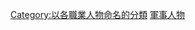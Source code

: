 {{Wikipedia category|hidden=yes|container=yes}}
{{Eponymous category}}
[[Category:以各職業人物命名的分類|Category:以各職業人物命名的分類]]
[[Category:軍事人物|]]